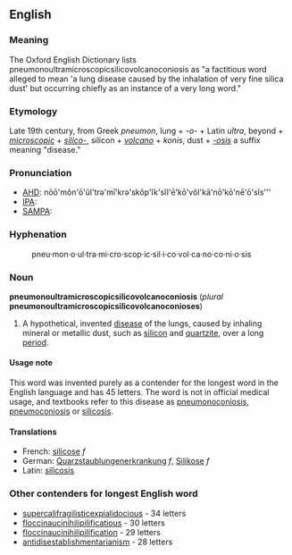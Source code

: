 ==English==
===Meaning===
The Oxford English Dictionary lists pneumonoultramicroscopicsilicovolcanoconiosis as "a factitious word alleged to mean 'a lung disease caused by the inhalation of very fine silica dust' but occurring chiefly as an instance of a very long word." 
===Etymology===
Late 19th century, from Greek ''pneumon'', lung + ''-o-'' + Latin ''ultra'', beyond + ''[[microscopic]]'' + ''[[silico-]]'', silicon + ''[[volcano]]'' + ''konis'', dust + ''[[-osis]]'' a suffix meaning "disease."

===Pronunciation===
*[[w:AHD|AHD]]: nōō'mŏn'ō'ŭl'trə'mī'krə'skŏp'ĭk'sĭl'ē'kō'vŏl'kā'nō'kō'nē'ō'sĭs'''
*[[w:IPA|IPA]]:
*[[w:SAMPA|SAMPA]]:

===Hyphenation===
:pneu&middot;mon&middot;o&middot;ul&middot;tra&middot;mi&middot;cro&middot;scop&middot;ic&middot;sil&middot;i&middot;co&middot;vol&middot;ca&middot;no&middot;co&middot;ni&middot;o&middot;sis

===Noun===
'''pneumonoultramicroscopicsilicovolcanoconiosis''' (''plural'' '''pneumonoultramicroscopicsilicovolcanoconioses''')

#A hypothetical, invented [[disease]] of the lungs, caused by inhaling mineral or metallic dust, such as [[silicon]] and [[quartzite]], over a long [[period]].  

====Usage note====
This word was invented purely as a contender for the longest word in the English language and has 45 letters.  The word is not in official medical usage, and textbooks refer to this disease as [[pneumonoconiosis]], [[pneumoconiosis]] or [[silicosis]].

====Translations====
*French: [[silicose]] ''f''
*German: [[Quarzstaublungenerkrankung]] ''f'', [[Silikose]] ''f''
*Latin: [[silicosis]]

===Other contenders for longest English word===
*[[supercalifragilisticexpialidocious]] - 34 letters
*[[floccinaucinihilipilification|floccinaucinihilipilificatious]] - 30 letters
*[[floccinaucinihilipilification]] - 29 letters
*[[antidisestablishmentarianism]] - 28 letters